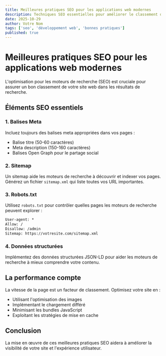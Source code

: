 ```yaml
---
title: Meilleures pratiques SEO pour les applications web modernes
description: Techniques SEO essentielles pour améliorer le classement de votre site dans les moteurs de recherche
date: 2025-10-29
author: Votre Nom
tags: ['seo', 'développement web', 'bonnes pratiques']
published: true
---
```


# Meilleures pratiques SEO pour les applications web modernes

L'optimisation pour les moteurs de recherche (SEO) est cruciale pour assurer un bon classement de votre site web dans les résultats de recherche.

## Éléments SEO essentiels

### 1. Balises Meta

Incluez toujours des balises meta appropriées dans vos pages :

- Balise titre (50-60 caractères)
- Meta description (150-160 caractères)
- Balises Open Graph pour le partage social

### 2. Sitemap

Un sitemap aide les moteurs de recherche à découvrir et indexer vos pages. Générez un fichier `sitemap.xml` qui liste toutes vos URL importantes.

### 3. Robots.txt

Utilisez `robots.txt` pour contrôler quelles pages les moteurs de recherche peuvent explorer :

```txt
User-agent: *
Allow: /
Disallow: /admin
Sitemap: https://votresite.com/sitemap.xml
```

### 4. Données structurées

Implémentez des données structurées JSON-LD pour aider les moteurs de recherche à mieux comprendre votre contenu.

## La performance compte

La vitesse de la page est un facteur de classement. Optimisez votre site en :

- Utilisant l'optimisation des images
- Implémentant le chargement différé
- Minimisant les bundles JavaScript
- Exploitant les stratégies de mise en cache

## Conclusion

La mise en œuvre de ces meilleures pratiques SEO aidera à améliorer la visibilité de votre site et l'expérience utilisateur.
